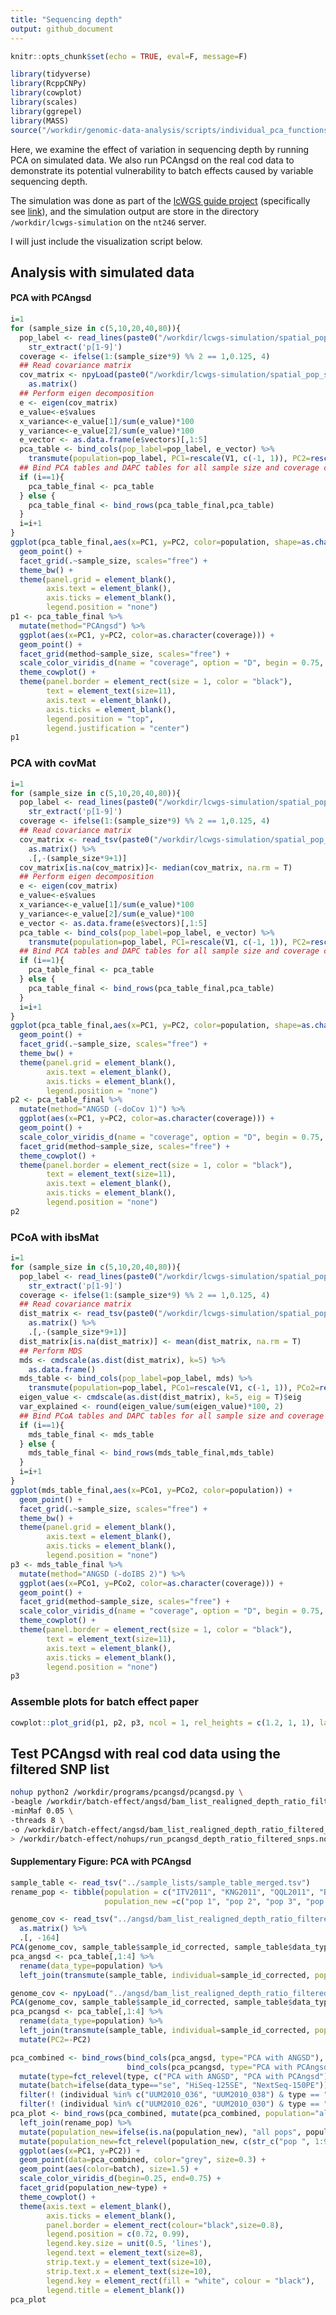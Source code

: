 ```yaml
---
title: "Sequencing depth"
output: github_document
---
```


```r
knitr::opts_chunk$set(echo = TRUE, eval=F, message=F)
```

```r
library(tidyverse)
library(RcppCNPy)
library(cowplot)
library(scales)
library(ggrepel)
library(MASS)
source("/workdir/genomic-data-analysis/scripts/individual_pca_functions.R")
```

Here, we examine the effect of variation in sequencing depth by running PCA on simulated data. We also run PCAngsd on the real cod data to demonstrate its potential vulnerability to batch effects caused by variable sequencing depth. 

The simulation was done as part of the [lcWGS guide project](https://github.com/therkildsen-lab/lcwgs-simulation) (specifically see [link](https://github.com/therkildsen-lab/lcwgs-simulation/blob/master/markdowns/simulation_workflow_spatial_pop_sim.md#uneven-coverage)), and the simulation output are store in the directory `/workdir/lcwgs-simulation` on the `nt246` server. 

I will just include the visualization script below.

## Analysis with simulated data

#### PCA with PCAngsd

```r
i=1
for (sample_size in c(5,10,20,40,80)){
  pop_label <- read_lines(paste0("/workdir/lcwgs-simulation/spatial_pop_sim/rep_1/sample_lists/bam_list_",sample_size,"_uneven_coverage.txt")) %>%
    str_extract('p[1-9]')
  coverage <- ifelse(1:(sample_size*9) %% 2 == 1,0.125, 4)
  ## Read covariance matrix
  cov_matrix <- npyLoad(paste0("/workdir/lcwgs-simulation/spatial_pop_sim/rep_1/angsd/pcagnsd_bam_list_",sample_size,"_uneven_coverage.cov.npy")) %>%
    as.matrix()
  ## Perform eigen decomposition
  e <- eigen(cov_matrix)
  e_value<-e$values
  x_variance<-e_value[1]/sum(e_value)*100
  y_variance<-e_value[2]/sum(e_value)*100
  e_vector <- as.data.frame(e$vectors)[,1:5]
  pca_table <- bind_cols(pop_label=pop_label, e_vector) %>%
    transmute(population=pop_label, PC1=rescale(V1, c(-1, 1)), PC2=rescale(V2, c(-1, 1)), PC3=rescale(V3, c(-1, 1)), PC4=rescale(V4, c(-1, 1)), PC5=rescale(V5, c(-1, 1)), coverage=coverage, sample_size=sample_size)
  ## Bind PCA tables and DAPC tables for all sample size and coverage combinations
  if (i==1){
    pca_table_final <- pca_table
  } else {
    pca_table_final <- bind_rows(pca_table_final,pca_table)
  }
  i=i+1
}
ggplot(pca_table_final,aes(x=PC1, y=PC2, color=population, shape=as.character(coverage))) +
  geom_point() +
  facet_grid(.~sample_size, scales="free") +
  theme_bw() +
  theme(panel.grid = element_blank(),
        axis.text = element_blank(),
        axis.ticks = element_blank(),
        legend.position = "none")
p1 <- pca_table_final %>%
  mutate(method="PCAngsd") %>%
  ggplot(aes(x=PC1, y=PC2, color=as.character(coverage))) +
  geom_point() +
  facet_grid(method~sample_size, scales="free") +
  scale_color_viridis_d(name = "coverage", option = "D", begin = 0.75, end = 0.25) +
  theme_cowplot() +
  theme(panel.border = element_rect(size = 1, color = "black"),
        text = element_text(size=11), 
        axis.text = element_blank(),
        axis.ticks = element_blank(), 
        legend.position = "top",
        legend.justification = "center")
p1
```

### PCA with covMat

```r
i=1
for (sample_size in c(5,10,20,40,80)){
  pop_label <- read_lines(paste0("/workdir/lcwgs-simulation/spatial_pop_sim/rep_1/sample_lists/bam_list_",sample_size,"_uneven_coverage.txt")) %>%
    str_extract('p[1-9]')
  coverage <- ifelse(1:(sample_size*9) %% 2 == 1,0.125, 4)
  ## Read covariance matrix
  cov_matrix <- read_tsv(paste0("/workdir/lcwgs-simulation/spatial_pop_sim/rep_1/angsd/bam_list_",sample_size,"_uneven_coverage.covMat"), col_names = F) %>%
    as.matrix() %>%
    .[,-(sample_size*9+1)]
  cov_matrix[is.na(cov_matrix)]<- median(cov_matrix, na.rm = T)
  ## Perform eigen decomposition
  e <- eigen(cov_matrix)
  e_value<-e$values
  x_variance<-e_value[1]/sum(e_value)*100
  y_variance<-e_value[2]/sum(e_value)*100
  e_vector <- as.data.frame(e$vectors)[,1:5]
  pca_table <- bind_cols(pop_label=pop_label, e_vector) %>%
    transmute(population=pop_label, PC1=rescale(V1, c(-1, 1)), PC2=rescale(V2, c(-1, 1)), PC3=rescale(V3, c(-1, 1)), PC4=rescale(V3, c(-1, 1)), PC5=rescale(V5, c(-1, 1)), sample_size=sample_size, coverage=coverage)
  ## Bind PCA tables and DAPC tables for all sample size and coverage combinations
  if (i==1){
    pca_table_final <- pca_table
  } else {
    pca_table_final <- bind_rows(pca_table_final,pca_table)
  }
  i=i+1
}
ggplot(pca_table_final,aes(x=PC1, y=PC2, color=population, shape=as.character(coverage))) +
  geom_point() +
  facet_grid(.~sample_size, scales="free") +
  theme_bw() +
  theme(panel.grid = element_blank(),
        axis.text = element_blank(),
        axis.ticks = element_blank(),
        legend.position = "none")
p2 <- pca_table_final %>%
  mutate(method="ANGSD (-doCov 1)") %>%
  ggplot(aes(x=PC1, y=PC2, color=as.character(coverage))) +
  geom_point() +
  scale_color_viridis_d(name = "coverage", option = "D", begin = 0.75, end = 0.25) +
  facet_grid(method~sample_size, scales="free") +
  theme_cowplot() +
  theme(panel.border = element_rect(size = 1, color = "black"),
        text = element_text(size=11), 
        axis.text = element_blank(),
        axis.ticks = element_blank(), 
        legend.position = "none")
p2
```

### PCoA with ibsMat

```r
i=1
for (sample_size in c(5,10,20,40,80)){
  pop_label <- read_lines(paste0("/workdir/lcwgs-simulation/spatial_pop_sim/rep_1/sample_lists/bam_list_",sample_size,"_uneven_coverage.txt")) %>%
    str_extract('p[1-9]')
  coverage <- ifelse(1:(sample_size*9) %% 2 == 1,0.125, 4)
  ## Read covariance matrix
  dist_matrix <- read_tsv(paste0("/workdir/lcwgs-simulation/spatial_pop_sim/rep_1/angsd/bam_list_",sample_size,"_uneven_coverage.ibsMat"), col_names = F) %>%
    as.matrix() %>%
    .[,-(sample_size*9+1)]
  dist_matrix[is.na(dist_matrix)] <- mean(dist_matrix, na.rm = T)
  ## Perform MDS
  mds <- cmdscale(as.dist(dist_matrix), k=5) %>%
    as.data.frame() 
  mds_table <- bind_cols(pop_label=pop_label, mds) %>%
    transmute(population=pop_label, PCo1=rescale(V1, c(-1, 1)), PCo2=rescale(V2, c(-1, 1)), PCo3=rescale(V3, c(-1, 1)), PCo4=rescale(V4, c(-1, 1)), PCo5=rescale(V5, c(-1, 1)), coverage=coverage, sample_size=sample_size)
  eigen_value <- cmdscale(as.dist(dist_matrix), k=5, eig = T)$eig
  var_explained <- round(eigen_value/sum(eigen_value)*100, 2)
  ## Bind PCoA tables and DAPC tables for all sample size and coverage combinations
  if (i==1){
    mds_table_final <- mds_table
  } else {
    mds_table_final <- bind_rows(mds_table_final,mds_table)
  }
  i=i+1
}
ggplot(mds_table_final,aes(x=PCo1, y=PCo2, color=population)) +
  geom_point() +
  facet_grid(.~sample_size, scales="free") +
  theme_bw() +
  theme(panel.grid = element_blank(),
        axis.text = element_blank(),
        axis.ticks = element_blank(),
        legend.position = "none")
p3 <- mds_table_final %>%
  mutate(method="ANGSD (-doIBS 2)") %>%
  ggplot(aes(x=PCo1, y=PCo2, color=as.character(coverage))) +
  geom_point() +
  facet_grid(method~sample_size, scales="free") +
  scale_color_viridis_d(name = "coverage", option = "D", begin = 0.75, end = 0.25) +
  theme_cowplot() +
  theme(panel.border = element_rect(size = 1, color = "black"),
        text = element_text(size=11), 
        axis.text = element_blank(),
        axis.ticks = element_blank(), 
        legend.position = "none")
p3
```

### Assemble plots for batch effect paper

```r
cowplot::plot_grid(p1, p2, p3, ncol = 1, rel_heights = c(1.2, 1, 1), labels=c("A", "B", "C"), label_y=c(0.8, 1, 1))
```

## Test PCAngsd with real cod data using the filtered SNP list

```bash
nohup python2 /workdir/programs/pcangsd/pcangsd.py \
-beagle /workdir/batch-effect/angsd/bam_list_realigned_depth_ratio_filtered_snps.beagle.gz \
-minMaf 0.05 \
-threads 8 \
-o /workdir/batch-effect/angsd/bam_list_realigned_depth_ratio_filtered_snps_pcangsd \
> /workdir/batch-effect/nohups/run_pcangsd_depth_ratio_filtered_snps.nohup &
```

#### Supplementary Figure: PCA with PCAngsd

```r
sample_table <- read_tsv("../sample_lists/sample_table_merged.tsv")
rename_pop <- tibble(population = c("ITV2011", "KNG2011", "QQL2011", "BUK2011", "IKE2011", "PAA2011", "ATP2011", "NAR2008", "UUM2010"),
                     population_new =c("pop 1", "pop 2", "pop 3", "pop 4", "pop 5", "pop 6", "pop 7", "pop 8", "pop 9"))

genome_cov <- read_tsv("../angsd/bam_list_realigned_depth_ratio_filtered_snps.covMat", col_names = F) %>%
  as.matrix() %>%
  .[, -164]
PCA(genome_cov, sample_table$sample_id_corrected, sample_table$data_type, 1, 2, show.ellipse = F, show.line = F)
pca_angsd <- pca_table[,1:4] %>%
  rename(data_type=population) %>%
  left_join(transmute(sample_table, individual=sample_id_corrected, population=population))

genome_cov <- npyLoad("../angsd/bam_list_realigned_depth_ratio_filtered_snps_pcangsd.cov.npy")
PCA(genome_cov, sample_table$sample_id_corrected, sample_table$data_type, 1, 2, show.ellipse = F, show.line = F)
pca_pcangsd <- pca_table[,1:4] %>%
  rename(data_type=population) %>%
  left_join(transmute(sample_table, individual=sample_id_corrected, population=population)) %>%
  mutate(PC2=-PC2)
```

```r
pca_combined <- bind_rows(bind_cols(pca_angsd, type="PCA with ANGSD"), 
                          bind_cols(pca_pcangsd, type="PCA with PCAngsd")) %>%
  mutate(type=fct_relevel(type, c("PCA with ANGSD", "PCA with PCAngsd"))) %>%
  mutate(batch=ifelse(data_type=="se", "HiSeq-125SE", "NextSeq-150PE")) %>%
  filter(! (individual %in% c("UUM2010_036", "UUM2010_038") & type == "PCA with ANGSD")) %>%
  filter(! (individual %in% c("UUM2010_026", "UUM2010_030") & type == "PCA with PCAngsd"))
pca_plot <- bind_rows(pca_combined, mutate(pca_combined, population="all pops")) %>%
  left_join(rename_pop) %>%
  mutate(population_new=ifelse(is.na(population_new), "all pops", population_new)) %>% 
  mutate(population_new=fct_relevel(population_new, c(str_c("pop ", 1:9), "all pops"))) %>%
  ggplot(aes(x=PC1, y=PC2)) +
  geom_point(data=pca_combined, color="grey", size=0.3) +
  geom_point(aes(color=batch), size=1.5) +
  scale_color_viridis_d(begin=0.25, end=0.75) +
  facet_grid(population_new~type) +
  theme_cowplot() +
  theme(axis.text = element_blank(),
        axis.ticks = element_blank(),
        panel.border = element_rect(colour="black",size=0.8),
        legend.position = c(0.72, 0.99),
        legend.key.size = unit(0.5, 'lines'),
        legend.text = element_text(size=8),
        strip.text.y = element_text(size=10),
        strip.text.x = element_text(size=10),
        legend.key = element_rect(fill = "white", colour = "black"),
        legend.title = element_blank())
pca_plot
```


